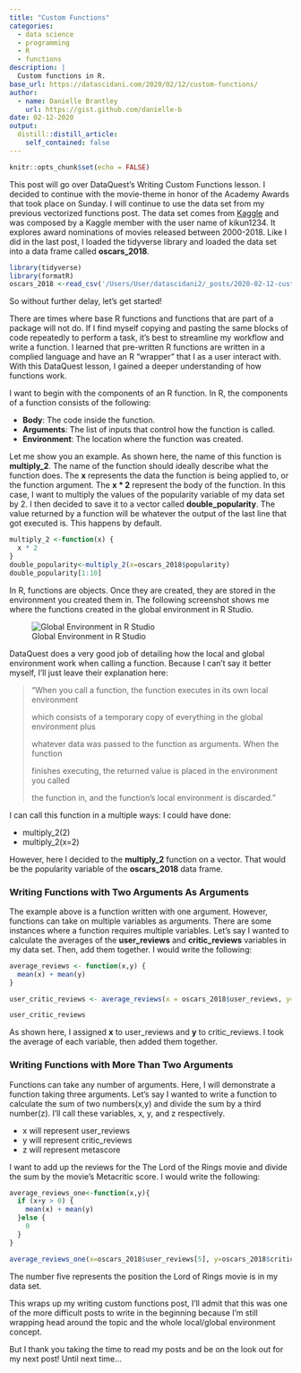 ```yaml
---
title: "Custom Functions"
categories:
  - data science 
  - programming
  - R
  - functions
description: |
  Custom functions in R.
base_url: https://datascidani.com/2020/02/12/custom-functions/
author:
  - name: Danielle Brantley
    url: https://gist.github.com/danielle-b
date: 02-12-2020
output:
  distill::distill_article:
    self_contained: false
---
```


<style>
  pre code {
    white-space: pre-wrap;
  }
</style>

```r
knitr::opts_chunk$set(echo = FALSE)
```

This post will go over DataQuest’s Writing Custom Functions lesson. I decided to continue with the movie-theme in honor of the Academy Awards that took place on Sunday. I will continue to use the data set from my previous vectorized functions post. The data set comes from [Kaggle](https://www.kaggle.com/kikun1234/big-ml-oscars-dataset-2018) and was composed by a Kaggle member with the user name of kikun1234. It explores award nominations of movies released between 2000-2018. Like I did in the last post, I loaded the tidyverse library and loaded the data set into a data frame called **oscars_2018**. 

```r
library(tidyverse)
library(formatR)
oscars_2018 <-read_csv('/Users/User/datascidani2/_posts/2020-02-12-custom-functions/Big ML Oscars Dataset 2018.csv')
```

So without further delay, let’s get started!

There are times where base R functions and functions that are part of a package will not do. If I find myself copying and pasting the same blocks of code repeatedly to perform a task, it’s best to streamline my workflow and write a function. I learned that pre-written R functions are written in a complied language and have an R “wrapper” that I as a user interact with. With this DataQuest lesson, I gained a deeper understanding of how functions work.

I want to begin with the components of an R function. In R, the components of a function consists of the following:

- **Body**: The code inside the function.
- **Arguments**: The list of inputs that control how the function is called.
- **Environment**: The location where the function was created.

Let me show you an example. As shown here, the name of this function is **multiply_2**. The name of the function should ideally describe what the function does. The **x** represents the data the function is being applied to, or the function argument. The **x * 2** represent the body of the function. In this case, I want to multiply the values of the popularity variable of my data set by 2. I then decided to save it to a vector called **double_popularity**. The value returned by a function will be whatever the output of the last line that got executed is. This happens by default.

```r
multiply_2 <-function(x) {
  x * 2
}
double_popularity<-multiply_2(x=oscars_2018$popularity)
double_popularity[1:10]
```

In R, functions are objects. Once they are created, they are stored in the environment you created them in. The following screenshot shows me where the functions created in the global environment in R Studio.

![Global Environment in R Studio](global_environment.jpg)

DataQuest does a very good job of detailing how the local and global environment work when calling a function. Because I can’t say it better myself, I’ll just leave their explanation here:

> “When you call a function, the function executes in its own local environment 
>
> which consists of a temporary copy of everything in the global environment plus
>
> whatever data was passed to the function as arguments. When the function  
>
> finishes executing, the returned value is placed in the environment you called
>
> the function in, and the function’s local environment is discarded.”

I can call this function in a multiple ways: I could have done:

- multiply_2(2)
- multiply_2(x=2)

However, here I decided to the **multiply_2** function on a vector. That would be the popularity variable of the **oscars_2018** data frame.

### Writing Functions with Two Arguments As Arguments

The example above is a function written with one argument. However, functions can take on multiple variables as arguments. There are some instances where a function requires multiple variables. Let’s say I wanted to calculate the averages of the **user_reviews** and **critic_reviews** variables in my data set. Then, add them together. I would write the following:

```r
average_reviews <- function(x,y) {
  mean(x) + mean(y)
}

user_critic_reviews <- average_reviews(x = oscars_2018$user_reviews, y=oscars_2018$critic_reviews)

user_critic_reviews
```

As shown here, I assigned **x** to user_reviews and **y** to critic_reviews. I took the average of each variable, then added them together.

### Writing Functions with More Than Two Arguments

Functions can take any number of arguments. Here, I will demonstrate a function taking three arguments. Let’s say I wanted to write a function to calculate the sum of two numbers(x,y) and divide the sum by a third number(z). I’ll call these variables, x, y, and z respectively.

- x will represent user_reviews
- y will represent critic_reviews
- z will represent metascore

I want to add up the reviews for the The Lord of the Rings movie and divide the sum by the movie’s Metacritic score. I would write the following:

```r
average_reviews_one<-function(x,y){
  if (x+y > 0) {
    mean(x) + mean(y)
  }else {
    0
  }
} 

average_reviews_one(x=oscars_2018$user_reviews[5], y=oscars_2018$critic_reviews[5])
```

The number five represents the position the Lord of Rings movie is in my data set.

This wraps up my writing custom functions post, I’ll admit that this was one of the more difficult posts to write in the beginning because I’m still wrapping head around the topic and the whole local/global environment concept.

But I thank you taking the time to read my posts and be on the look out for my next post! Until next time…